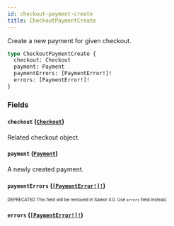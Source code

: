 ```yaml
---
id: checkout-payment-create
title: CheckoutPaymentCreate
---
```


Create a new payment for given checkout.

```graphql
type CheckoutPaymentCreate {
  checkout: Checkout
  payment: Payment
  paymentErrors: [PaymentError!]!
  errors: [PaymentError!]!
}
```

### Fields

#### `checkout` ([`Checkout`](/developer/api-reference/objects/checkout.mdx))

Related checkout object.

#### `payment` ([`Payment`](/developer/api-reference/objects/payment.mdx))

A newly created payment.

#### `paymentErrors` ([`[PaymentError!]!`](/developer/api-reference/objects/payment-error.mdx))

<sub><sup><span className="deprecatedTag">DEPRECATED</span> This field will be removed in Saleor 4.0. Use `errors` field instead.</sup></sub>

#### `errors` ([`[PaymentError!]!`](/developer/api-reference/objects/payment-error.mdx))
